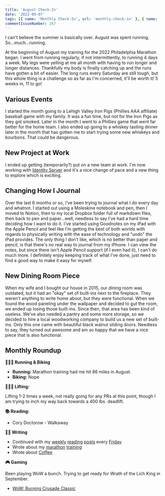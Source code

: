 ```yaml
---
title: 'August Check-In'
date: '2022-09-07'
tags: [{ name: 'Monthly Check-In', url: 'monthly-check-in' }, { name: 'Running', url: 'running' }, { name: 'Life', url: 'life' }, { name: 'Journaling', url: 'journaling' }]
commentIssueNumber: 267
---
```


I can't believe the summer is basically over. August was spent running. So...much...running.

At the beginning of August my training for the 2022 Philadelphia Marathon began. I went from running regularly, if not intermittently, to running 4 days a week. My legs were yelling at me all month with having to run longer and longer distances. Thankfully my body is finally catching up and the runs have gotten a bit of easier. The long runs every Saturday are still tough, but this whole thing is a challenge so as far as I'm concerned, it'll be worth it! 5 weeks in, 11 to go!

## Various Events

I started the month going to a Lehigh Valley Iron Pigs (Phillies AAA affiliate) baseball game with my family. It was a fun time, but not for the Iron Pigs as they got smoked. Later in the month I went to a Phillies game that went far better for the home team. I also ended up going to a whiskey tasting dinner later in the month that has gotten me to start trying some new whiskeys and bourbons. That could be dangerous.

## New Project at Work

I ended up getting (temporarily?) put on a new team at work. I'm now working with [Identity Server](https://identityserver4.readthedocs.io/en/latest/) and it's a nice change of pace and a new thing to explore which is exciting.

## Changing How I Journal

Over the last 6 months or so, I've been trying to journal what I do every day and whatnot. I started out using a Moleskine notebook and pen, then I moved to Notion, then to my local Dropbox folder full of markdown files, then back to pen and paper...well, needless to say I've had a hard time deciding how I want to do it. I've started using Goodnotes on my iPad with the Apple Pencil and feel like I'm getting the best of both worlds with regards to physically writing with the ease of technology and "undo" the iPad provides. The only thing I don't like, which is no better than paper and pencil, is that there's no real way to journal from my iPhone. I can view the notes, but since there isn't Apple Pencil support (if I even had it), I can't do much more. I definitely enjoy keeping track of what I've done, just need to find a good way to make it easy for myself.

## New Dining Room Piece

When my wife and I bought our house in 2015, our dining room was outdated, but it had an "okay" set of built-ins next to the fireplace. They weren't anything to write home about, but they were functional. When we found the wood paneling under the wallpaper and decided to gut the room, we ended up losing those built-ins. Since then, that area has been kind of useless. We've also needed a pantry and some more storage, so we decided to hire a local woodworking company to build us a new set of built-ins. Only this one came with beautiful black walnut sliding doors. Needless to say, they turned out awesome and am so happy that we have a nice piece that is also functional.

<PostImage
    src="/images/posts/2022-09-07-august-2022-check-in/closet.jpg"
    alt="beautiful black walnut sliding doors next to my fireplace"
    width={1080}
    height={1440}
    centered
    shadowed={false}
/>

## Monthly Roundup

**🏃🏼‍♂️ Running & Biking**

- **Running:** Marathon training had me hit 86 miles in August.
- **Biking:** Nope

**🏋🏼‍♂️ Lifting:**

Lifting 1-2 times a week, not really going for any PRs at this point, though I am trying to inch my way back towards a 400 lbs. deadlift.

**📚 Reading:**

- <ExternalLink href="https://bookshop.org/books/walkaway/9780765392770" title="Walkway by Cory Doctorow">Cory Doctorow - Walkaway</ExternalLink>

**✍🏻 Writing**

- Continued with my [weekly](/posts/2022/08/05/reading-list) [reading](/posts/2022/08/12/reading-list) [posts](/posts/2022/08/19/reading-list) every [Friday](/posts/2022/09/02/reading-list).
- Wrote about my [marathon](/posts/2022/08/03/marathon-training) [training](/posts/2022/08/29/marathon-training-update)
- Wrote about [Coffee](/posts/2022/08/18/upping-our-coffee-game)

**🎮 Gaming**

Been playing WoW a bunch. Trying to get ready for Wrath of the Lich King in September.

- <a href="https://worldofwarcraft.com/en-us/wowclassic" target="_blank" rel="noreferrer nofollow">WoW: Burning Crusade Classic</a>